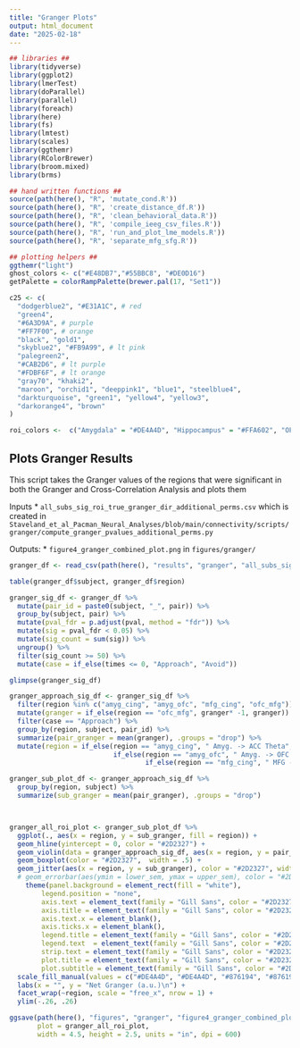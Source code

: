```yaml
---
title: "Granger Plots"
output: html_document
date: "2025-02-18"
---
```

```r
## libraries ##
library(tidyverse)
library(ggplot2)
library(lmerTest)
library(doParallel)
library(parallel)
library(foreach)
library(here)
library(fs)
library(lmtest)
library(scales)
library(ggthemr)
library(RColorBrewer)
library(broom.mixed)
library(brms)

## hand written functions ##
source(path(here(), "R", 'mutate_cond.R'))
source(path(here(), "R", 'create_distance_df.R'))
source(path(here(), "R", 'clean_behavioral_data.R'))
source(path(here(), "R", 'compile_ieeg_csv_files.R'))
source(path(here(), "R", 'run_and_plot_lme_models.R'))
source(path(here(), "R", 'separate_mfg_sfg.R'))

## plotting helpers ##
ggthemr("light")
ghost_colors <- c("#E48DB7","#55BBC8", "#DE0D16")
getPalette = colorRampPalette(brewer.pal(17, "Set1"))

c25 <- c(
  "dodgerblue2", "#E31A1C", # red
  "green4",
  "#6A3D9A", # purple
  "#FF7F00", # orange
  "black", "gold1",
  "skyblue2", "#FB9A99", # lt pink
  "palegreen2",
  "#CAB2D6", # lt purple
  "#FDBF6F", # lt orange
  "gray70", "khaki2",
  "maroon", "orchid1", "deeppink1", "blue1", "steelblue4",
  "darkturquoise", "green1", "yellow4", "yellow3",
  "darkorange4", "brown"
)

roi_colors <-  c("Amygdala" = "#DE4A4D", "Hippocampus" = "#FFA602", "OFC" =  "#88D1A3", "Ant. Cingulate"=  "#3D99BA", "Insula" =  "#876194", "MFG" = "#FB6087", "SFG" = "#FB9A99")

```


## Plots Granger Results

This script takes the Granger values of the regions that were significant in both the Granger and Cross-Correlation Analysis and plots them

Inputs
* `all_subs_sig_roi_true_granger_dir_additional_perms.csv` which is created in  `Staveland_et_al_Pacman_Neural_Analyses/blob/main/connectivity/scripts/granger/compute_granger_pvalues_additional_perms.py`

Outputs:
* `figure4_granger_combined_plot.png` in `figures/granger/`


```r

granger_df <- read_csv(path(here(), "results", "granger", "all_subs_sig_roi_true_granger_dir_additional_perms.csv"))

table(granger_df$subject, granger_df$region)
```


```r

granger_sig_df <- granger_df %>%
  mutate(pair_id = paste0(subject, "_", pair)) %>%
  group_by(subject, pair) %>%
  mutate(pval_fdr = p.adjust(pval, method = "fdr")) %>%
  mutate(sig = pval_fdr < 0.05) %>%
  mutate(sig_count = sum(sig)) %>%
  ungroup() %>%
  filter(sig_count >= 50) %>%
  mutate(case = if_else(times <= 0, "Approach", "Avoid"))

glimpse(granger_sig_df)

```

```r

granger_approach_sig_df <- granger_sig_df %>%
  filter(region %in% c("amyg_cing", "amyg_ofc", "mfg_cing", "ofc_mfg")) %>%
  mutate(granger = if_else(region == "ofc_mfg", granger* -1, granger)) %>%
  filter(case == "Approach") %>%
  group_by(region, subject, pair_id) %>%
  summarize(pair_granger = mean(granger), .groups = "drop") %>%
  mutate(region = if_else(region == "amyg_cing", " Amyg. -> ACC Theta",
                          if_else(region == "amyg_ofc", " Amyg. -> OFC Theta",
                                  if_else(region == "mfg_cing", " MFG -> ACC Theta", " MFG -> OFC Theta"))))

granger_sub_plot_df <- granger_approach_sig_df %>%
  group_by(region, subject) %>%
  summarize(sub_granger = mean(pair_granger), .groups = "drop") 



granger_all_roi_plot <- granger_sub_plot_df %>%
  ggplot(., aes(x = region, y = sub_granger, fill = region)) +
  geom_hline(yintercept = 0, color = "#2D2327") +
  geom_violin(data = granger_approach_sig_df, aes(x = region, y = pair_granger, fill = region), alpha = .7, color = "#2D2327") +
  geom_boxplot(color = "#2D2327",  width = .5) +
  geom_jitter(aes(x = region, y = sub_granger), color = "#2D2327", width = .2, size = 2, shape = 4) +
  # geom_errorbar(aes(ymin = lower_sem, ymax = upper_sem), color = "#2D2327", width = .2) +
    theme(panel.background = element_rect(fill = "white"),
        legend.position = "none",
        axis.text = element_text(family = "Gill Sans", color = "#2D2327", size = 7),
        axis.title = element_text(family = "Gill Sans", color = "#2D2327", size = 7.5),
        axis.text.x = element_blank(),
        axis.ticks.x = element_blank(),
        legend.title = element_text(family = "Gill Sans", color = "#2D2327", size = 7),
        legend.text  = element_text(family = "Gill Sans", color = "#2D2327", size = 7),
        strip.text = element_text(family = "Gill Sans", color = "#2D2327", size = 7),
        plot.title = element_text(family = "Gill Sans", color = "#2D2327", size = 8, hjust = 1),
        plot.subtitle = element_text(family = "Gill Sans", color = "#2D2327", size = 7, margin = margin(b = 0)))  +
  scale_fill_manual(values = c("#DE4A4D", "#DE4A4D", "#876194", "#876194")) +
  labs(x = "", y = "Net Granger (a.u.)\n") +
  facet_wrap(~region, scale = "free_x", nrow = 1) +
  ylim(-.26, .26)

ggsave(path(here(), "figures", "granger", "figure4_granger_combined_plot.png"), 
       plot = granger_all_roi_plot, 
       width = 4.5, height = 2.5, units = "in", dpi = 600)

```

